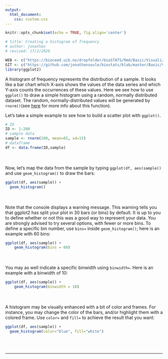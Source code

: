 ```yaml
---
output:
  html_document:
    css: custom.css
--- 
```


```r
knitr::opts_chunk$set(echo = TRUE, fig.align='center')

# title: Creating a histogram of frequency
# author: jonathan
# revised: 17/2/2020 

WEB <- c("https://bioceed.uib.no/dropfolder/bioSTATS/Rmd/Basic/Visualizing/Simple/histogram.html")
GIT <- c("https://github.com/jonathansoule/biostats/blob/master/Basic/Visualizing/Simple/histogram.Rmd")
library(ggplot2)
```
A histogram of frequency represents the distribution of a sample. It looks like a bar chart which X-axis shows the values of the data series and which Y-axis counts the occurrences of these values. Here we see how to use `ggplot()` to draw a simple histogram using a random, normally distributed dataset. The random, normally-distributed values will be generated by `rnorm()`(see [here](https://biostats.w.uib.no/4-generating-random-series/){target="_blank"} for more info about this function).

Let's take a simple example to see how to build a scatter plot with `ggplot()`.
```r
# ID
ID <- 1:200
# sample data
sample <- rnorm(200, mean=65, sd=15)
# dataframe
df <- data.frame(ID,sample)
```
<br/><br/>
Now, let's map the data from the sample by typing `ggplot(df, aes(sample))` and use `geom_histogram()` to draw the bars:
```r
ggplot(df, aes(sample)) + 
  geom_histogram()
```
<br/><br/>
Note that the console displays a warning message. This warning tells you that ggplot2 has split your plot in 30 bars (or bins) by default. It is up to you to define whether or not this was a good way to represent your data. You are strongly advised to try several options, with fewer or more bins. To define a specific bin number, use `bins=` inside `geom_histogram()`; here is an example with 60 bins:

```r
ggplot(df, aes(sample)) + 
    geom_histogram(bins = 60)
```
<br/><br/>
You may as well indicate a specific binwidth using `binwidth=`. Here is an example with a binwidth of 10:
```r
ggplot(df, aes(sample)) + 
    geom_histogram(binwidth = 10)
```
<br/><br/>
A histogram may be visually enhanced with a bit of color and frames. For instance, you may change the color of the bars, and/or highlight them with a colored frame. Use `color=` and `fill=` to achieve the result that you want:
```r
ggplot(df, aes(sample)) + 
  geom_histogram(color="blue", fill="white")
```
<br/><br/>

***
<!-- UNCOMMENT TO ACTIVATE
Get the Rmarkdown file corresponding to this page on [GitHub](`r GIT`){target="_blank"}.
-->
